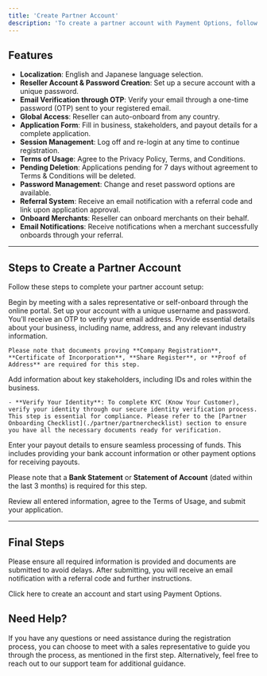```yaml
---
title: 'Create Partner Account'
description: 'To create a partner account with Payment Options, follow these steps to ensure a smooth onboarding experience. As a partner, you will be able to manage your account, onboard merchants on your behalf, and more. Refer to the checklist below to ensure all necessary details are provided during the onboarding process'
---
```


## **Features**

- **Localization**: English and Japanese language selection.
- **Reseller Account & Password Creation**: Set up a secure account with a unique password.
- **Email Verification through OTP**: Verify your email through a one-time password (OTP) sent to your registered email.
- **Global Access**: Reseller can auto-onboard from any country.
- **Application Form**: Fill in business, stakeholders, and payout details for a complete application.
- **Session Management**: Log off and re-login at any time to continue registration.
- **Terms of Usage**: Agree to the Privacy Policy, Terms, and Conditions.
- **Pending Deletion**: Applications pending for 7 days without agreement to Terms & Conditions will be deleted.
- **Password Management**: Change and reset password options are available.
- **Referral System**: Receive an email notification with a referral code and link upon application approval.
- **Onboard Merchants**: Reseller can onboard merchants on their behalf.
- **Email Notifications**: Receive notifications when a merchant successfully onboards through your referral.

---

## **Steps to Create a Partner Account**

Follow these steps to complete your partner account setup:

<Steps>

  <Step title="Partner Meeting with Sales Representative or Self-Onboarding">
    Begin by meeting with a sales representative or self-onboard through the online portal.
  </Step>

  <Step title="Create Your Partner Account">
    Set up your account with a unique username and password. You’ll receive an OTP to verify your email address.
  </Step>

  <Step title="About Your Business">
    Provide essential details about your business, including name, address, and any relevant industry information.

    Please note that documents proving **Company Registration**, **Certificate of Incorporation**, **Share Register**, or **Proof of Address** are required for this step.
  </Step>

  <Step title="About Your Stakeholders">
    Add information about key stakeholders, including IDs and roles within the business.

    - **Verify Your Identity**: To complete KYC (Know Your Customer), verify your identity through our secure identity verification process. This step is essential for compliance. Please refer to the [Partner Onboarding Checklist](./partner/partnerchecklist) section to ensure you have all the necessary documents ready for verification.
  </Step>

  <Step title="Payout Details">
    Enter your payout details to ensure seamless processing of funds. This includes providing your bank account information or other payment options for receiving payouts.

  Please note that a **Bank Statement** or **Statement of Account** (dated within the last 3 months) is required for this step.
  </Step>

  <Step title="Final Step">
    Review all entered information, agree to the Terms of Usage, and submit your application.
  </Step>

</Steps>

---

## **Final Steps**

Please ensure all required information is provided and documents are submitted to avoid delays. After submitting, you will receive an email notification with a referral code and further instructions.

<Card title="Create an Account" icon="rocket" href="https://me.paymentoptions.com/onboarding/choose-account">
  Click here to create an account and start using Payment Options.
</Card>

## **Need Help?**

If you have any questions or need assistance during the registration process, you can choose to meet with a sales representative to guide you through the process, as mentioned in the first step. Alternatively, feel free to reach out to our support team for additional guidance.